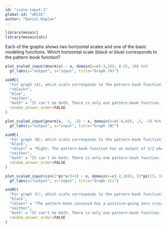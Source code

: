 ```yaml
---
id: "scale-input-1"
global-id: "uKCIE"
author: "Daniel Kaplan"
---
```


```r

library(mosaic)
library(mosaicCalc)
```

Each of the graphs shows two horizontal scales and one of the basic modeling functions. Which horizontal scale (black or blue) corresponds to the pattern-book function? 

```r
plot_scaled_input(dnorm(x) ~ x, domain(x=c(-3,3)), 0.25, 10) %>%
  gf_labs(y="output", x="input", title="Graph (A)")
```
```r
askMC(
  "For graph (A), which scale corresponds to the pattern-book function?",
  "+black+",
  "blue", 
  "neither", 
  "both" = "It can't be both. There is only one pattern-book function. When you scale the input, it becomes a \"basic modeling function\".",
  random_answer_order=FALSE
)
```

```r
plot_scaled_input(pnorm(x, -3, .5) ~ x, domain(x=c(-6,0)), .5, -3) %>%
  gf_labs(y="output", x="input", title="Graph (B)")
```

```r
askMC(
  "For graph (B), which scale corresponds to the pattern-book function?",
  "black",
  "+blue+" = "Right. The pattern-book function has an output of 1/2 when the output is zero. that is  what the blue scale shows. ", 
  "neither", 
  "both" = "It can't be both. There is only one pattern-book function. When you scale the input, it becomes a \"basic modeling function\".",
  random_answer_order=FALSE
)
```

```r
plot_scaled_input(sin(2*pi*x/3+1) ~ x, domain(x=c(-2,10)), (2*pi)/3, 16/(2*pi)) %>%
  gf_labs(y="output", x="input", title="Graph (C)")
```

```r
askMC(
  "For graph (C), which scale corresponds to the pattern-book function?",
  "black",
  "+blue+" = "The pattern-book sinusoid has a positive-going zero crossing at $x=0$. that is  the blue scale.", 
  "neither", 
  "both" = "It can't be both. There is only one pattern-book function. When you scale the input, it becomes a \"basic modeling function\".",
  random_answer_order=FALSE
)
```
